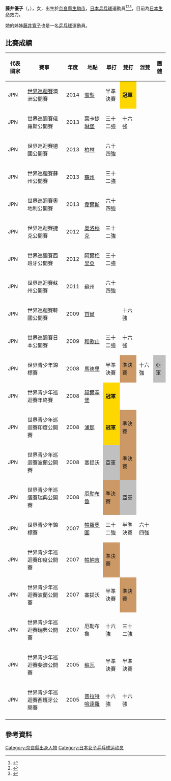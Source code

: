 {{noteTA|G1=Table Tennis}}
{{Infobox 乒乓球
| playername = 藤井優子
| image = 
| imagesize = 
| caption =
| fullname = 
| nicknames =
| nationality = {{JPN}}
| residence =
| playingstyle =
| equipment =
| hrank = 96（2014年8月）
| club = 日本生命
| birthdate = {{birth date and age|1990|5|6}}
| birthplace = {{JPN}}[[奈良縣|奈良縣]][[生駒市|生駒市]]
| deathdate =
| deathplace =
| height =
| weight =
| medaltemplates =
{{MedalSport | 女子[[桌球|桌球]] }} 
{{MedalCountry | {{JPN}} }} 
{{MedalCompetition | [[世界青少年乒乓球錦標賽|世界青少年乒乓球錦標賽]] }}
{{MedalSilver | [[2008年世界青少年乒乓球錦標賽|2008年 馬德里]] | 女子團體 }}
{{MedalBronze | [[2008年世界青少年乒乓球錦標賽|2008年 馬德里]] | 女子雙打 }}
}}
{{japanese|japanese=藤井 優子|kana=ふじい ゆこ|romaji=Fujii Yuko}}
'''藤井優子'''（{{jpn|j=藤井 優子|hg=ふじい ゆこ|rm=Fujii Yuko}}，{{bd|1990年|5月6日|c=Fujii, Yuko}}），女，出生於[[奈良縣|奈良縣]][[生駒市|生駒市]]，[[日本|日本]][[乒乓球|乒乓球]]運動員<ref>{{cite web|url=http://www.ittf.com/ittf_stats/stats_per_player.asp?player_id=102873|title=Stats Records - ITTF Statistics|deadurl=yes|archiveurl=https://web.archive.org/web/20140531110606/http://www.ittf.com/ittf_stats/stats_per_player.asp?player_id=102873|archivedate=2014-05-31|access-date=2014-05-31}}</ref><ref>{{cite web|url=http://www.ittf.com/ittf_ranking/world_ranking_per_name.asp?Siniors=1&Player_ID=102873|title=World ranking Record for FUJII Yuko (JPN)|deadurl=yes|archiveurl=https://web.archive.org/web/20160307032114/http://www.ittf.com/ittf_ranking/world_ranking_per_name.asp?Siniors=1&Player_ID=102873|archivedate=2016-03-07|access-date=2014-05-31}}</ref><ref>{{cite web|url=http://www.ittfranking.com/cgi-bin/ttplayer.cgi?number=102873&lang=0&format=detailed|title=FUJII Yuko (JPN) - ITTF Rankings|access-date=2014-05-31|archive-date=2014-05-31|archive-url=https://web.archive.org/web/20140531124223/http://www.ittfranking.com/cgi-bin/ttplayer.cgi?number=102873&lang=0&format=detailed|dead-url=no}}</ref>，目前為[[日本生命|日本生命]]效力。

她的姊姊[[藤井寬子|藤井寬子]]也是一名[[乒乓球|乒乓球]]運動員。

== 比賽成績 ==
{|  class="wikitable sortable"
|- class="hintergrundfarbe6"
! 代表國家 !! 賽事 !! 年度 !! 地點 !! 單打 !! 雙打 !! 混雙 !! 團體 
|-
| JPN || [[國際桌總職業巡迴賽|世界巡迴賽]]澳洲公開賽 || 2014 || [[悉尼|雪梨]] || 半準決賽 || style="background-color:gold;"|'''冠軍''' || || 
|-
| JPN || 世界巡迴賽俄羅斯公開賽 || 2013 || [[葉卡捷琳堡|葉卡捷琳堡]] || 三十二強 || 十六強 || ||
|-
| JPN || 世界巡迴賽德國公開賽 || 2013 || [[柏林|柏林]] || 六十四強 || || ||
 |-    
| JPN || 世界巡迴賽蘇州公開賽 || 2013 || [[蘇州|蘇州]] || 三十二強 || || ||    
|-
| JPN || 世界巡迴賽奧地利公開賽 || 2013 || [[韋爾斯|韋爾斯]] || 六十四強 || || || 
|-
| JPN || 世界巡迴賽捷克公開賽 || 2012 || [[奧洛穆克|奧洛穆克]] || 三十二強 || || ||
|-
| JPN || 世界巡迴賽西班牙公開賽 || 2012 || [[阿爾梅里亞|阿爾梅里亞]] || 三十二強 ||  || || 
|-
| JPN || 世界巡迴賽蘇州公開賽 || 2011 || 蘇州 || 六十四強 || || || 
|-
| JPN || 世界巡迴賽韓國公開賽 || 2009 || [[首爾|首爾]] || || 十六強 || || 
|-
| JPN || 世界巡迴賽日本公開賽 || 2009 || [[和歌山|和歌山]] || 三十二強 || 十六強 || || 
|-
| JPN || 世界青少年錦標賽 || 2008 || [[馬德里|馬德里]] || 半準決賽 || style="background-color:#cc9966;"|準決賽 || 十六強 || style="background-color:silver;"|亞軍
|-
| JPN || 世界青少年巡迴賽年終賽 || 2008 || [[赫爾辛堡|赫爾辛堡]] || style="background-color:gold;"|'''冠軍''' || || || 
|-
| JPN || 世界青少年巡迴賽印度公開賽 || 2008 || [[浦那|浦那]] || style="background-color:gold;"|'''冠軍'''  || style="background-color:#cc9966;"|準決賽 || || 
|-
| JPN || 世界青少年巡迴賽波蘭公開賽 || 2008 || 塞提沃 || style="background-color:silver;"|亞軍 || style="background-color:#cc9966;"|準決賽 || || 
|-
| JPN || 世界青少年巡迴賽瑞典公開賽 || 2008 || [[厄勒布魯|厄勒布魯]] || style="background-color:#cc9966;"|準決賽 || style="background-color:silver;"|亞軍 || ||
|-
| JPN || 世界青少年錦標賽 || 2007 || [[帕羅奧圖|帕羅奧圖]] || 三十二強 || 半準決賽 || 六十四強 || 
|-
| JPN || 世界青少年巡迴賽印度公開賽 || 2007 || [[帕納吉|帕納吉]] || style="background-color:#cc9966;"|準決賽 || || || 
|-
| JPN || 世界青少年巡迴賽波蘭公開賽 || 2007 || 塞提沃 || 半準決賽 || style="background-color:#cc9966;"|準決賽 || ||
|-
| JPN || 世界青少年巡迴賽瑞典公開賽 || 2007 || 厄勒布魯 || 十六強 || 三十二強 || ||
|-
| JPN || 世界青少年巡迴賽斐濟公開賽 || 2005 || [[蘇瓦|蘇瓦]] || 半準決賽 || 半準決賽 || ||
|-
| JPN || 世界青少年巡迴賽西班牙公開賽 || 2005 || [[卡斯特利-普拉特哈達羅|普拉特哈達羅]] || 十六強 || 十六強 || ||
|-
|}

== 參考資料 ==
{{reflist}}

{{Authority control}}
{{DEFAULTSORT:Fujii, Yuko}}
[[Category:奈良縣出身人物|Category:奈良縣出身人物]]
[[Category:日本女子乒乓球运动员|Category:日本女子乒乓球运动员]]